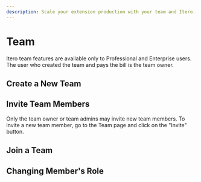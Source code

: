 ```yaml
---
description: Scale your extension production with your team and Itero.
---
```


# Team

Itero team features are available only to Professional and Enterprise users. The user who created the team and pays the bill is the team owner.

## Create a New Team

## Invite Team Members

Only the team owner or team admins may invite new team members. To invite a new team member, go to the Team page and click on the "Invite" button.

## Join a Team

## Changing Member's Role
